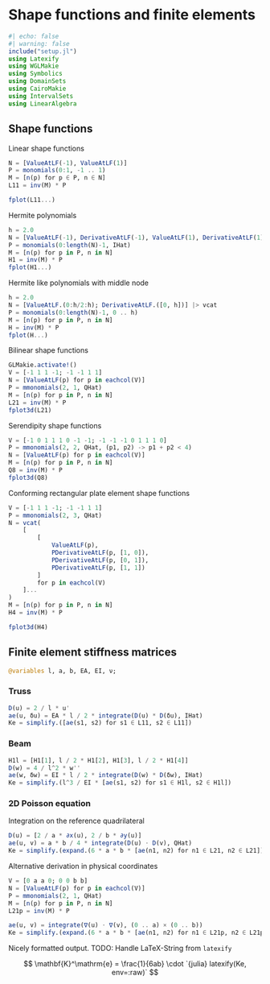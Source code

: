# Shape functions and finite elements

```julia
#| echo: false
#| warning: false
include("setup.jl")
using Latexify
using WGLMakie
using Symbolics
using DomainSets
using CairoMakie
using IntervalSets
using LinearAlgebra
```

## Shape functions

Linear shape functions

```julia
N = [ValueAtLF(-1), ValueAtLF(1)]
P = monomials(0:1, -1 .. 1)
M = [n(p) for p ∈ P, n ∈ N]
L11 = inv(M) * P

fplot(L11...)
```

Hermite polynomials

```julia
h = 2.0
N = [ValueAtLF(-1), DerivativeAtLF(-1), ValueAtLF(1), DerivativeAtLF(1)]
P = monomials(0:length(N)-1, IHat)
M = [n(p) for p in P, n in N]
H1 = inv(M) * P
fplot(H1...)
```

Hermite like polynomials with middle node

```julia
h = 2.0
N = [ValueAtLF.(0:h/2:h); DerivativeAtLF.([0, h])] |> vcat
P = monomials(0:length(N)-1, 0 .. h)
M = [n(p) for p in P, n in N]
H = inv(M) * P
fplot(H...)
```

Bilinear shape functions

```julia
GLMakie.activate!()
V = [-1 1 1 -1; -1 -1 1 1]
N = [ValueAtLF(p) for p in eachcol(V)]
P = mmonomials(2, 1, QHat)
M = [n(p) for p in P, n in N]
L21 = inv(M) * P
fplot3d(L21)
```

Serendipity shape functions

```julia
V = [-1 0 1 1 1 0 -1 -1; -1 -1 -1 0 1 1 1 0]
P = mmonomials(2, 2, QHat, (p1, p2) -> p1 + p2 < 4)
N = [ValueAtLF(p) for p in eachcol(V)]
M = [n(p) for p in P, n in N]
Q8 = inv(M) * P
fplot3d(Q8)
```

Conforming rectangular plate element shape functions

```julia
V = [-1 1 1 -1; -1 -1 1 1]
P = mmonomials(2, 3, QHat)
N = vcat(
    [
        [
            ValueAtLF(p),
            PDerivativeAtLF(p, [1, 0]),
            PDerivativeAtLF(p, [0, 1]),
            PDerivativeAtLF(p, [1, 1])
        ]
        for p in eachcol(V)
    ]...
)
M = [n(p) for p in P, n in N]
H4 = inv(M) * P

fplot3d(H4)
```

## Finite element stiffness matrices

```julia
@variables l, a, b, EA, EI, ν;
```

### Truss

```julia
D(u) = 2 / l * u'
ae(u, δu) = EA * l / 2 * integrate(D(u) * D(δu), IHat)
Ke = simplify.([ae(s1, s2) for s1 ∈ L11, s2 ∈ L11])
```

### Beam

```julia
H1l = [H1[1], l / 2 * H1[2], H1[3], l / 2 * H1[4]]
D(w) = 4 / l^2 * w''
ae(w, δw) = EI * l / 2 * integrate(D(w) * D(δw), IHat)
Ke = simplify.(l^3 / EI * [ae(s1, s2) for s1 ∈ H1l, s2 ∈ H1l])
```

### 2D Poisson equation

Integration on the reference quadrilateral

```julia
D(u) = [2 / a * ∂x(u), 2 / b * ∂y(u)]
ae(u, v) = a * b / 4 * integrate(D(u) ⋅ D(v), QHat)
Ke = simplify.(expand.(6 * a * b * [ae(n1, n2) for n1 ∈ L21, n2 ∈ L21]))
```

Alternative derivation in physical coordinates

```julia
V = [0 a a 0; 0 0 b b]
N = [ValueAtLF(p) for p in eachcol(V)]
P = mmonomials(2, 1, QHat)
M = [n(p) for p in P, n in N]
L21p = inv(M) * P

ae(u, v) = integrate(∇(u) ⋅ ∇(v), (0 .. a) × (0 .. b))
Ke = simplify.(expand.(6 * a * b * [ae(n1, n2) for n1 ∈ L21p, n2 ∈ L21p]))
```

Nicely formatted output. TODO: Handle LaTeX-String from `latexify`

$$
    \mathbf{K}^\mathrm{e} = \frac{1}{6ab} \cdot `{julia} latexify(Ke, env=:raw)`
$$
